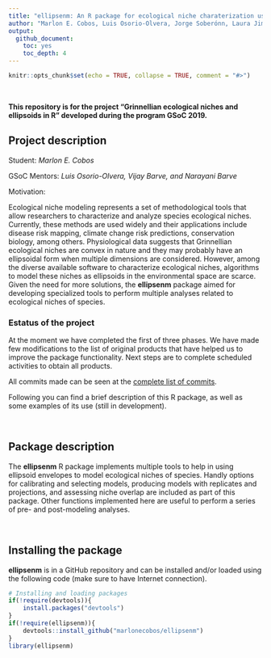 ```yaml
---
title: "ellipsenm: An R package for ecological niche charaterization using ellipsoids"
author: "Marlon E. Cobos, Luis Osorio-Olvera, Jorge Soberónn, Laura Jiménez, A. Townsend Peterson, Vijay Barve, and Narayani Barve"
output:
  github_document:
    toc: yes
    toc_depth: 4
---
```


```r
knitr::opts_chunk$set(echo = TRUE, collapse = TRUE, comment = "#>")
```

<br>

**This repository is for the project "Grinnellian ecological niches and ellipsoids in R" developed during the program GSoC 2019.** 

## Project description

Student: *Marlon E. Cobos*

GSoC Mentors: *Luis Osorio-Olvera, Vijay Barve, and Narayani Barve*

Motivation:

Ecological niche modeling represents a set of methodological tools that allow researchers to characterize and analyze species ecological niches. Currently, these methods are used widely and their applications include disease risk mapping, climate change risk predictions, conservation biology, among others. Physiological data suggests that Grinnellian ecological niches are convex in nature and they may probably have an ellipsoidal form when multiple dimensions are considered. However, among the diverse available software to characterize ecological niches, algorithms to model these niches as ellipsoids in the environmental space are scarce. Given the need for more solutions, the **ellipsenm** package aimed for developing specialized tools to perform multiple analyses related to ecological niches of species.

### Estatus of the project

At the moment we have completed the first of three phases. We have made few modifications to the list of original products that have helped us to improve the package functionality. Next steps are to complete scheduled activities to obtain all products.

All commits made can be seen at the <a href="https://github.com/marlonecobos/ellipsenm/commits/master" target="_blank">complete list of commits</a>.

Following you can find a brief description of this R package, as well as some examples of its use (still in development).

<br>

## Package description

The **ellipsenm** R package implements multiple tools to help in using ellipsoid envelopes to model ecological niches of species. Handly options for calibrating and selecting models, producing models with replicates and projections, and assessing niche overlap are included as part of this package. Other functions implemented here are useful to perform a series of pre- and post-modeling analyses.

<br>

## Installing the package

**ellipsenm** is in a GitHub repository and can be installed and/or loaded using the following code (make sure to have Internet connection). 

```r
# Installing and loading packages
if(!require(devtools)){
    install.packages("devtools")
}
if(!require(ellipsenm)){
    devtools::install_github("marlonecobos/ellipsenm")
}
library(ellipsenm)
```

<br>

